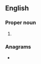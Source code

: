 ==English==

===Proper noun===
{{en-proper noun}}

# {{lb|en|US}} {{acronym of|{{w|Clean Air Act (1990)|Clean Air Amendment Act of 1990}}|lang=en}}

===Anagrams===
* {{anagrams|en|a=aaac|AAAC|AACA}}